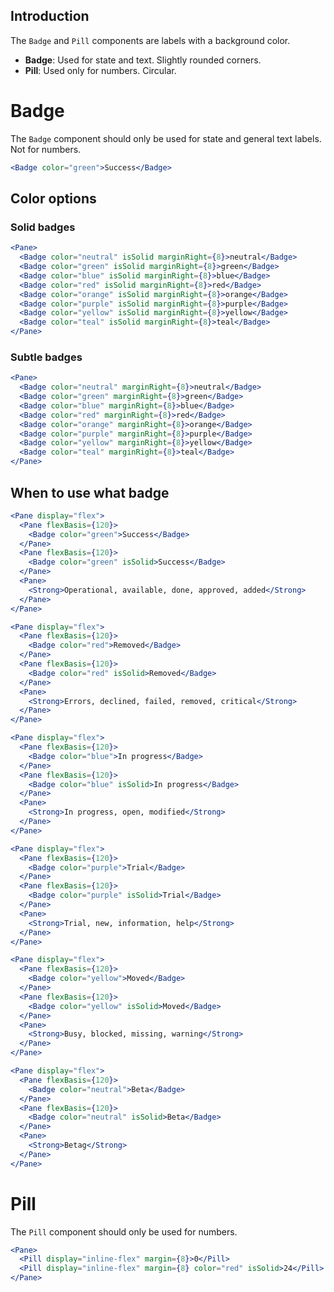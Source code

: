 
## Introduction

The `Badge` and `Pill` components are labels with a background color.

* **Badge**: Used for state and text. Slightly rounded corners.
* **Pill**: Used only for numbers. Circular.

# Badge

The `Badge` component should only be used for state and general text labels.
Not for numbers.

```jsx
<Badge color="green">Success</Badge>
```

## Color options

### Solid badges

```jsx collapse
<Pane>
  <Badge color="neutral" isSolid marginRight={8}>neutral</Badge>
  <Badge color="green" isSolid marginRight={8}>green</Badge>
  <Badge color="blue" isSolid marginRight={8}>blue</Badge>
  <Badge color="red" isSolid marginRight={8}>red</Badge>
  <Badge color="orange" isSolid marginRight={8}>orange</Badge>
  <Badge color="purple" isSolid marginRight={8}>purple</Badge>
  <Badge color="yellow" isSolid marginRight={8}>yellow</Badge>
  <Badge color="teal" isSolid marginRight={8}>teal</Badge>
</Pane>
```

### Subtle badges

```jsx collapse
<Pane>
  <Badge color="neutral" marginRight={8}>neutral</Badge>
  <Badge color="green" marginRight={8}>green</Badge>
  <Badge color="blue" marginRight={8}>blue</Badge>
  <Badge color="red" marginRight={8}>red</Badge>
  <Badge color="orange" marginRight={8}>orange</Badge>
  <Badge color="purple" marginRight={8}>purple</Badge>
  <Badge color="yellow" marginRight={8}>yellow</Badge>
  <Badge color="teal" marginRight={8}>teal</Badge>
</Pane>
```

## When to use what badge

```jsx collapse
<Pane display="flex">
  <Pane flexBasis={120}>
    <Badge color="green">Success</Badge>
  </Pane>
  <Pane flexBasis={120}>
    <Badge color="green" isSolid>Success</Badge>
  </Pane>
  <Pane>
    <Strong>Operational, available, done, approved, added</Strong>
  </Pane>
</Pane>
```

```jsx collapse
<Pane display="flex">
  <Pane flexBasis={120}>
    <Badge color="red">Removed</Badge>
  </Pane>
  <Pane flexBasis={120}>
    <Badge color="red" isSolid>Removed</Badge>
  </Pane>
  <Pane>
    <Strong>Errors, declined, failed, removed, critical</Strong>
  </Pane>
</Pane>
```

```jsx collapse
<Pane display="flex">
  <Pane flexBasis={120}>
    <Badge color="blue">In progress</Badge>
  </Pane>
  <Pane flexBasis={120}>
    <Badge color="blue" isSolid>In progress</Badge>
  </Pane>
  <Pane>
    <Strong>In progress, open, modified</Strong>
  </Pane>
</Pane>
```

```jsx collapse
<Pane display="flex">
  <Pane flexBasis={120}>
    <Badge color="purple">Trial</Badge>
  </Pane>
  <Pane flexBasis={120}>
    <Badge color="purple" isSolid>Trial</Badge>
  </Pane>
  <Pane>
    <Strong>Trial, new, information, help</Strong>
  </Pane>
</Pane>
```

```jsx collapse
<Pane display="flex">
  <Pane flexBasis={120}>
    <Badge color="yellow">Moved</Badge>
  </Pane>
  <Pane flexBasis={120}>
    <Badge color="yellow" isSolid>Moved</Badge>
  </Pane>
  <Pane>
    <Strong>Busy, blocked, missing, warning</Strong>
  </Pane>
</Pane>
```

```jsx collapse
<Pane display="flex">
  <Pane flexBasis={120}>
    <Badge color="neutral">Beta</Badge>
  </Pane>
  <Pane flexBasis={120}>
    <Badge color="neutral" isSolid>Beta</Badge>
  </Pane>
  <Pane>
    <Strong>Betag</Strong>
  </Pane>
</Pane>
```

<PropsTable of="Badge" />

# Pill

The `Pill` component should only be used for numbers. 

```jsx
<Pane>
  <Pill display="inline-flex" margin={8}>0</Pill>
  <Pill display="inline-flex" margin={8} color="red" isSolid>24</Pill>
</Pane>
```

<PropsTable of="Pill" />